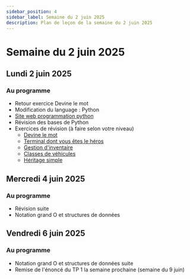```yaml
---
sidebar_position: 4
sidebar_label: Semaine du 2 juin 2025
description: Plan de leçon de la semaine du 2 juin 2025
---
```


# Semaine du 2 juin 2025

## Lundi 2 juin 2025

### Au programme

- Retour exercice Devine le mot
- Modification du language : Python
- [Site web programmation python](https://archambaultv-prof.github.io/programmation-python/docs/intro)
- Révision des bases de Python
- Exercices de révision (à faire selon votre niveau)
    - [Devine le mot](https://archambaultv-prof.github.io/programmation-python/docs/stuctures_controles/Exercices/devine_le_mot)
    - [Terminal dont vous êtes le héros](https://archambaultv-prof.github.io/programmation-python/docs/stuctures_controles/Exercices/jeu_de_role)
    - [Gestion d'inventaire](https://archambaultv-prof.github.io/programmation-python/docs/fonctions/exercices/exercice_magasion)
    - [Classes de véhicules](https://archambaultv-prof.github.io/programmation-python/docs/classes/Exercices/classes_vehicules)
    - [Héritage simple](https://archambaultv-prof.github.io/programmation-python/docs/classes/Exercices/exercices_simples)

## Mercredi 4 juin 2025

### Au programme

- Révision suite
- Notation grand O et structures de données

## Vendredi 6 juin 2025

### Au programme

- Notation grand O et structures de données suite
- Remise de l'énoncé du TP 1 la semaine prochaine (semaine du 9 juin)